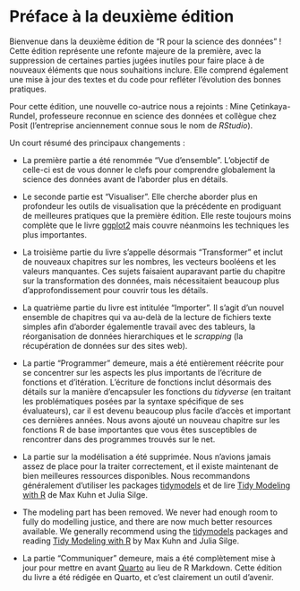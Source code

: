# Préface à la deuxième édition {.unnumbered}

Bienvenue dans la deuxième édition de "R pour la science des données" !
Cette édition représente une refonte majeure de la première, avec la suppression de certaines parties jugées inutiles pour faire place à de nouveaux éléments que nous souhaitions inclure.
Elle comprend également une mise à jour des textes et du code pour refléter l'évolution des bonnes pratiques.

Pour cette édition, une nouvelle co-autrice nous a rejoints : Mine Çetinkaya-Rundel, professeure reconnue en science des données et collègue chez Posit (l'entreprise anciennement connue sous le nom de *RStudio*).

Un court résumé des principaux changements :

-   La première partie a été renommée "Vue d'ensemble".
    L'objectif de celle-ci est de vous donner le clefs pour comprendre globalement la science des données avant de l'aborder plus en détails.

-   Le seconde partie est "Visualiser".
    Elle cherche aborder plus en profondeur les outils de visualisation que la précédente en prodiguant de meilleures pratiques que la première édition.
    Elle reste toujours moins complète que le livre [ggplot2](http://ggplot2-book.org/) mais couvre néanmoins les techniques les plus importantes.

-   La troisième partie du livre s'appelle désormais "Transformer" et inclut de nouveaux chapitres sur les nombres, les vecteurs booléens et les valeurs manquantes.
    Ces sujets faisaient auparavant partie du chapitre sur la transformation des données, mais nécessitaient beaucoup plus d'approfondissement pour couvrir tous les détails.

-   La quatrième partie du livre est intitulée "Importer".
    Il s'agit d'un nouvel ensemble de chapitres qui va au-delà de la lecture de fichiers texte simples afin d'aborder égalementle travail avec des tableurs, la réorganisation de données hierarchiques et le *scrapping* (la récupération de données sur des sites web).

-   La partie "Programmer" demeure, mais a été entièrement réécrite pour se concentrer sur les aspects les plus importants de l'écriture de fonctions et d'itération.
    L'écriture de fonctions inclut désormais des détails sur la manière d'encapsuler les fonctions du *tidyverse* (en traitant les problématiques posées par la syntaxe spécifique de ses évaluateurs), car il est devenu beaucoup plus facile d'accès et important ces dernières années.
    Nous avons ajouté un nouveau chapitre sur les fonctions R de base importantes que vous êtes susceptibles de rencontrer dans des programmes trouvés sur le net.

-   La partie sur la modélisation a été supprimée.
    Nous n'avions jamais assez de place pour la traiter correctement, et il existe maintenant de bien meilleures ressources disponibles.
    Nous recommandons généralement d'utiliser les packages [tidymodels](https://www.tidymodels.org/) et de lire [Tidy Modeling with R](https://www.tmwr.org/) de Max Kuhn et Julia Silge.

-   The modeling part has been removed.
    We never had enough room to fully do modelling justice, and there are now much better resources available.
    We generally recommend using the [tidymodels](https://www.tidymodels.org/) packages and reading [Tidy Modeling with R](https://www.tmwr.org/) by Max Kuhn and Julia Silge.

-   La partie "Communiquer" demeure, mais a été complètement mise à jour pour mettre en avant [Quarto](https://quarto.org/) au lieu de R Markdown.
    Cette édition du livre a été rédigée en Quarto, et c'est clairement un outil d'avenir.
